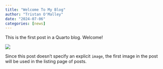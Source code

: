 ```yaml
---
title: "Welcome To My Blog"
author: "Tristan O'Malley"
date: "2024-07-06"
categories: [news]
---
```


This is the first post in a Quarto blog. Welcome!

![](thumbnail.jpg)

Since this post doesn't specify an explicit `image`, the first image in the post will be used in the listing page of posts.

